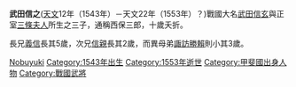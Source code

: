 {{japanese|japanese=武田 信之|kana=たけだ のぶゆき|romaji=Takeda Nobuyuki}}

'''武田信之'''([[天文_(後奈良天皇)|天文]]12年（1543年）－天文22年（1553年）？)戰國大名[[武田信玄|武田信玄]]與正室[[三條夫人|三條夫人]]所生之三子，通稱西保三郎，十歲夭折。

長兄[[武田義信|義信]]長其5歲，次兄[[海野信親|信親]]長其2歲，而異母弟[[武田勝賴|諏訪勝賴]]則小其3歲。

{{DEFAULTSORT:Takeda, Nobuyuki}}
[[Category:甲斐武田氏|Nobuyuki]]
[[Category:1543年出生|Category:1543年出生]]
[[Category:1553年逝世|Category:1553年逝世]]
[[Category:甲斐國出身人物|Category:甲斐國出身人物]]
[[Category:戰國武將|Category:戰國武將]]